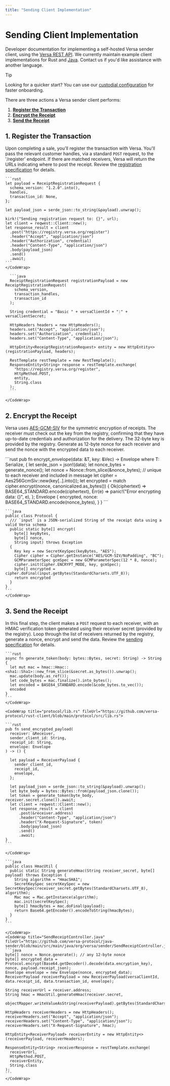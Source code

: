 ```yaml
---
title: "Sending Client Implementation"
---
```


# Sending Client Implementation

Developer documentation for implementing a self-hosted Versa sender client, using the [Versa REST API](/sending). We currently maintain example client implementations for Rust and [Java](https://github.com/versa-protocol/java-sender). Contact us if you'd like assistance with another language.

> [!TIP]
> Looking for a quicker start? You can use our [custodial configuration](/sending#custodial-configuration) for faster onboarding.

There are three actions a Versa sender client performs:

1. **[Register the Transaction](#1-register-the-transaction)**
2. **[Encrypt the Receipt](#2-encrypt-the-receipt)**
3. **[Send the Receipt](#3-send-the-receipt)**

## 1. Register the Transaction

Upon completing a sale, you'll register the transaction with Versa. You'll pass the relevant customer handles, via a standard `POST` request, to the '/register' endpoint. If there are matched receivers, Versa will return the URLs indicating where to post the receipt. Review the [registration specification](/sending#1-register-the-transaction) for details.

<TabGroup>
  <Tab title="Rust">
    <CodeWrap title="protocol/lib.rs" fileUrl="https://github.com/versa-protocol/rust-client/blob/main/protocol/src/lib.rs">

    ```rust
    let payload = ReceiptRegistrationRequest {
      schema_version: "1.2.0".into(),
      handles,
      transaction_id: None,
    };

    let payload_json = serde_json::to_string(&payload).unwrap();

    kirk!("Sending registration request to: {}", url);
    let client = reqwest::Client::new();
    let response_result = client
      .post("https://registry.versa.org/register")
      .header("Accept", "application/json")
      .header("Authorization", credential)
      .header("Content-Type", "application/json")
      .body(payload_json)
      .send()
      .await;
    ```
    </CodeWrap>
  </Tab>

  <Tab title="Java">
    <CodeWrap title="SendReceiptController.java" fileUrl="https://github.com/versa-protocol/java-sender/blob/main/src/main/java/org/versa/sender/SendReceiptController.java">

      ```java
      ReceiptRegistrationRequest registrationPayload = new ReceiptRegistrationRequest(
        schema_version,
        transaction_handles,
        transaction_id
      );

      String credential = "Basic " + versaClientId + ":" + versaClientSecret;

      HttpHeaders headers = new HttpHeaders();
      headers.set("Accept", "application/json");
      headers.set("Authorization", credential);
      headers.set("Content-Type", "application/json");

      HttpEntity<ReceiptRegistrationRequest> entity = new HttpEntity<>(registrationPayload, headers);

      RestTemplate restTemplate = new RestTemplate();
      ResponseEntity<String> response = restTemplate.exchange(
        "https://registry.versa.org/register",
        HttpMethod.POST,
        entity,
        String.class
      );
      ```

    </CodeWrap>

  </Tab>
</TabGroup>

## 2. Encrypt the Receipt

Versa uses [AES-GCM-SIV](https://en.wikipedia.org/wiki/AES-GCM-SIV) for the symmetric encryption of receipts. The receiver must check out the key from the registry, confirming that they have up-to-date credentials and authorization for the delivery.
The 32-byte key is provided by the registry. Generate as 12-byte nonce for each receiver and send the nonce with the encrypted data to each receiver.

<TabGroup>
  <Tab title="Rust">
    <CodeWrap title="protocol/lib.rs" fileUrl="https://github.com/versa-protocol/rust-client/blob/main/protocol/src/lib.rs">
    ```rust
    pub fn encrypt_envelope<T>(data: &T, key: &Vec<u8>) -> Envelope
    where
    T: Serialize,
    {
      let serde_json = json!(data);
      let nonce_bytes = generate_nonce();
      let nonce = Nonce::from_slice(&nonce_bytes); // unique to each receiver and included in message
      let cipher = Aes256GcmSiv::new(key[..].into());
      let encrypted = match cipher.encrypt(nonce, canonicalized.as_bytes()) {
        Ok(ciphertext) => BASE64_STANDARD.encode(ciphertext),
        Err(e) => panic!("Error encrypting data: {}", e),
      };
      Envelope {
        encrypted,
        nonce: BASE64_STANDARD.encode(nonce_bytes),
      }
    }
    ```
    </CodeWrap>
  </Tab>
  <Tab title="Java">
    <CodeWrap title="Protocol.java" fileUrl="https://github.com/versa-protocol/java-sender/blob/main/src/main/java/org/versa/sender/Protocol.java">

    ```java
    public class Protocol {
      /// `input` is a JSON-serialized String of the receipt data using a valid Versa schema
      public static byte[] encrypt(
        byte[] keyBytes,
        byte[] nonce,
        String input) throws Exception
      {
        Key key = new SecretKeySpec(keyBytes, "AES");
        Cipher cipher = Cipher.getInstance("AES/GCM-SIV/NoPadding", "BC");
        GCMParameterSpec gcmSpec = new GCMParameterSpec(12 * 8, nonce);
        cipher.init(Cipher.ENCRYPT_MODE, key, gcmSpec);
        byte[] encrypted =  cipher.doFinal(input.getBytes(StandardCharsets.UTF_8));
        return encrypted
      }
    }
    ```
    </CodeWrap>

  </Tab>
</TabGroup>

## 3. Send the Receipt

In this final step, the client makes a `POST` request to each receiver, with an HMAC verification token generated using their receiver secret (provided by the registry). Loop through the list of receivers returned by the registry, generate a nonce, encrypt and send the data. Review the [sending specification](/sending#3-send-the-receipt) for details.

<TabGroup>
  <Tab title="Rust">
    <CodeWrap title="hmac_util.rs" fileUrl="https://github.com/versa-protocol/rust-client/blob/main/protocol/src/hmac_util.rs">

    ```rust
    async fn generate_token(body: bytes::Bytes, secret: String) -> String {
      let mut mac = hmac::Hmac::<sha1::Sha1>::new_from_slice(&secret.as_bytes()).unwrap();
      mac.update(body.as_ref());
      let code_bytes = mac.finalize().into_bytes();
      let encoded = BASE64_STANDARD.encode(&code_bytes.to_vec());
      encoded
    }
    ```
    </CodeWrap>

    <CodeWrap title="protocol/lib.rs" fileUrl="https://github.com/versa-protocol/rust-client/blob/main/protocol/src/lib.rs">

    ```rust
    pub fn send_encrypted_payload(
      receiver: &Receiver,
      sender_client_id: String,
      receipt_id: String,
      envelope: Envelope
    ) -> () {

      let payload = ReceiverPayload {
        sender_client_id,
        receipt_id,
        envelope,
      };

      let payload_json = serde_json::to_string(&payload).unwrap();
      let byte_body = bytes::Bytes::from(payload_json.clone());
      let token = generate_token(byte_body, receiver.secret.clone()).await;
      let client = reqwest::Client::new();
      let response_result = client
          .post(&receiver.address)
          .header("Content-Type", "application/json")
          .header("X-Request-Signature", token)
          .body(payload_json)
          .send()
          .await;
    }
    ```

    </CodeWrap>
  </Tab>
  <Tab title="Java">
    <CodeWrap title="HmacUtil.java" fileUrl="https://github.com/versa-protocol/java-sender/blob/main/src/main/java/org/versa/sender/HmacUtil.java">

    ```java
    public class HmacUtil {
      public static String generateHmac(String receiver_secret, byte[] payload) throws Exception {
        String algorithm = "HmacSHA1";
        SecretKeySpec secretKeySpec = new SecretKeySpec(receiver_secret.getBytes(StandardCharsets.UTF_8), algorithm);
        Mac mac = Mac.getInstance(algorithm);
        mac.init(secretKeySpec);
        byte[] hmacBytes = mac.doFinal(payload);
        return Base64.getEncoder().encodeToString(hmacBytes);
      }
    }
    ```

    </CodeWrap>
    <CodeWrap title="SendReceiptController.java" fileUrl="https://github.com/versa-protocol/java-sender/blob/main/src/main/java/org/versa/sender/SendReceiptController.java">
    ```java
    byte[] nonce = Nonce.generate(); // any 12-byte nonce
    byte[] encrypted_data = Protocol.encrypt(Base64.getDecoder().decode(data.encryption_key), nonce, payload.receipt_json);
    Envelope envelope = new Envelope(nonce, encrypted_data);
    ReceiverPayload receiverPayload = new ReceiverPayload(versaClientId, data.receipt_id, data.transaction_id, envelope);

    String receiverUrl = receiver.address;
    String hmac = HmacUtil.generateHmac(receiver.secret,
      objectMapper.writeValueAsString(receiverPayload).getBytes(StandardCharsets.UTF_8));

    HttpHeaders receiverHeaders = new HttpHeaders();
    receiverHeaders.set("Accept", "application/json");
    receiverHeaders.set("Content-Type", "application/json");
    receiverHeaders.set("X-Request-Signature", hmac);

    HttpEntity<ReceiverPayload> receiverEntity = new HttpEntity<>(receiverPayload, receiverHeaders);

    ResponseEntity<String> receiverResponse = restTemplate.exchange(
      receiverUrl,
      HttpMethod.POST,
      receiverEntity,
      String.class
    );
    ```
    </CodeWrap>

  </Tab>
</TabGroup>
